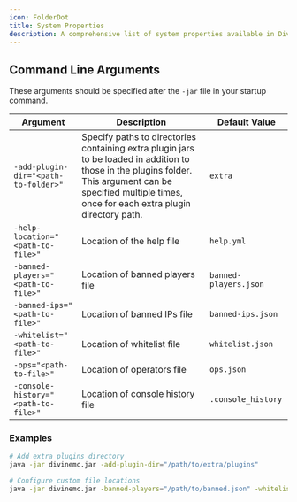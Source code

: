 ```yaml
---
icon: FolderDot
title: System Properties
description: A comprehensive list of system properties available in DivineMC, including their descriptions and default values.
---
```


## Command Line Arguments

These arguments should be specified after the `-jar` file in your startup command.

| Argument | Description | Default Value |
|----------|-------------|---------------|
| `-add-plugin-dir="<path-to-folder>"` | Specify paths to directories containing extra plugin jars to be loaded in addition to those in the plugins folder. This argument can be specified multiple times, once for each extra plugin directory path. | `extra` |
| `-help-location="<path-to-file>"` | Location of the help file | `help.yml` |
| `-banned-players="<path-to-file>"` | Location of banned players file | `banned-players.json` |
| `-banned-ips="<path-to-file>"` | Location of banned IPs file | `banned-ips.json` |
| `-whitelist="<path-to-file>"` | Location of whitelist file | `whitelist.json` |
| `-ops="<path-to-file>"` | Location of operators file | `ops.json` |
| `-console-history="<path-to-file>"` | Location of console history file | `.console_history` |

### Examples

```bash
# Add extra plugins directory
java -jar divinemc.jar -add-plugin-dir="/path/to/extra/plugins"

# Configure custom file locations
java -jar divinemc.jar -banned-players="/path/to/banned.json" -whitelist="/path/to/whitelist.json"
```


